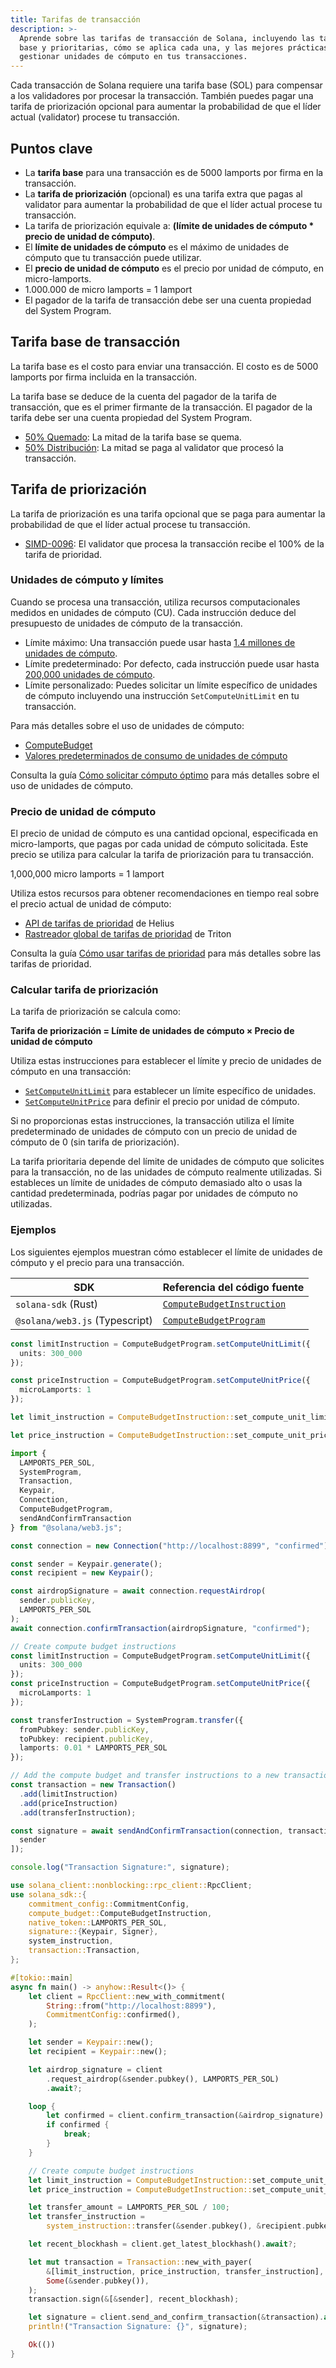 ```yaml
---
title: Tarifas de transacción
description: >-
  Aprende sobre las tarifas de transacción de Solana, incluyendo las tarifas
  base y prioritarias, cómo se aplica cada una, y las mejores prácticas para
  gestionar unidades de cómputo en tus transacciones.
---
```


Cada transacción de Solana requiere una tarifa base (SOL) para compensar a los
validadores por procesar la transacción. También puedes pagar una tarifa de
priorización opcional para aumentar la probabilidad de que el líder actual
(validator) procese tu transacción.

## Puntos clave

- La **tarifa base** para una transacción es de 5000 lamports por firma en la
  transacción.
- La **tarifa de priorización** (opcional) es una tarifa extra que pagas al
  validator para aumentar la probabilidad de que el líder actual procese tu
  transacción.
- La tarifa de priorización equivale a: **(límite de unidades de cómputo \*
  precio de unidad de cómputo)**.
- El **límite de unidades de cómputo** es el máximo de unidades de cómputo que
  tu transacción puede utilizar.
- El **precio de unidad de cómputo** es el precio por unidad de cómputo, en
  micro-lamports.
- 1.000.000 de micro lamports = 1 lamport
- El pagador de la tarifa de transacción debe ser una cuenta propiedad del
  System Program.

## Tarifa base de transacción

La tarifa base es el costo para enviar una transacción. El costo es de 5000
lamports por firma incluida en la transacción.

La tarifa base se deduce de la cuenta del pagador de la tarifa de transacción,
que es el primer firmante de la transacción. El pagador de la tarifa debe ser
una cuenta propiedad del System Program.

- [50% Quemado](https://github.com/anza-xyz/agave/blob/v2.1.13/sdk/fee-calculator/src/lib.rs#L70):
  La mitad de la tarifa base se quema.
- [50% Distribución](https://github.com/anza-xyz/agave/blob/e621336acad4f5d6e5b860eaa1b074b01c99253c/runtime/src/bank/fee_distribution.rs#L58-L62):
  La mitad se paga al validator que procesó la transacción.

## Tarifa de priorización

La tarifa de priorización es una tarifa opcional que se paga para aumentar la
probabilidad de que el líder actual procese tu transacción.

- [SIMD-0096](https://github.com/solana-foundation/solana-improvement-documents/blob/main/proposals/0096-reward-collected-priority-fee-in-entirety.md):
  El validator que procesa la transacción recibe el 100% de la tarifa de
  prioridad.

### Unidades de cómputo y límites

Cuando se procesa una transacción, utiliza recursos computacionales medidos en
unidades de cómputo (CU). Cada instrucción deduce del presupuesto de unidades de
cómputo de la transacción.

- Límite máximo: Una transacción puede usar hasta
  [1.4 millones de unidades de cómputo](https://github.com/anza-xyz/agave/blob/v2.1.13/compute-budget/src/compute_budget_limits.rs#L14).
- Límite predeterminado: Por defecto, cada instrucción puede usar hasta
  [200,000 unidades de cómputo](https://github.com/anza-xyz/agave/blob/v2.1.13/compute-budget/src/compute_budget_limits.rs#L10).
- Límite personalizado: Puedes solicitar un límite específico de unidades de
  cómputo incluyendo una instrucción `SetComputeUnitLimit` en tu transacción.

Para más detalles sobre el uso de unidades de cómputo:

- [ComputeBudget](https://github.com/anza-xyz/agave/blob/v2.1.13/compute-budget/src/compute_budget.rs#L22-L130)
- [Valores predeterminados de consumo de unidades de cómputo](https://github.com/anza-xyz/agave/blob/v2.1.13/compute-budget/src/compute_budget.rs#L149-L197)

Consulta la guía
[Cómo solicitar cómputo óptimo](/developers/guides/advanced/how-to-request-optimal-compute)
para más detalles sobre el uso de unidades de cómputo.

### Precio de unidad de cómputo

El precio de unidad de cómputo es una cantidad opcional, especificada en
micro-lamports, que pagas por cada unidad de cómputo solicitada. Este precio se
utiliza para calcular la tarifa de priorización para tu transacción.

<Callout>1,000,000 micro lamports = 1 lamport</Callout>

Utiliza estos recursos para obtener recomendaciones en tiempo real sobre el
precio actual de unidad de cómputo:

- [API de tarifas de prioridad](https://docs.helius.dev/solana-apis/priority-fee-api)
  de Helius
- [Rastreador global de tarifas de prioridad](https://triton.one/solana-prioritization-fees/)
  de Triton

Consulta la guía
[Cómo usar tarifas de prioridad](/developers/guides/advanced/how-to-use-priority-fees)
para más detalles sobre las tarifas de prioridad.

### Calcular tarifa de priorización

La tarifa de priorización se calcula como:

**Tarifa de priorización = Límite de unidades de cómputo × Precio de unidad de
cómputo**

Utiliza estas instrucciones para establecer el límite y precio de unidades de
cómputo en una transacción:

- [`SetComputeUnitLimit`](https://github.com/anza-xyz/agave/blob/v2.1.13/sdk/src/compute_budget.rs#L42-L44)
  para establecer un límite específico de unidades.
- [`SetComputeUnitPrice`](https://github.com/anza-xyz/agave/blob/v2.1.13/sdk/src/compute_budget.rs#L48-L50)
  para definir el precio por unidad de cómputo.

<Callout>

Si no proporcionas estas instrucciones, la transacción utiliza el límite
predeterminado de unidades de cómputo con un precio de unidad de cómputo de 0
(sin tarifa de priorización).

La tarifa prioritaria depende del límite de unidades de cómputo que solicites
para la transacción, no de las unidades de cómputo realmente utilizadas. Si
estableces un límite de unidades de cómputo demasiado alto o usas la cantidad
predeterminada, podrías pagar por unidades de cómputo no utilizadas.

</Callout>

### Ejemplos

Los siguientes ejemplos muestran cómo establecer el límite de unidades de
cómputo y el precio para una transacción.

| SDK                            | Referencia del código fuente                                                                                                   |
| ------------------------------ | ------------------------------------------------------------------------------------------------------------------------------ |
| `solana-sdk` (Rust)            | [`ComputeBudgetInstruction`](https://github.com/anza-xyz/agave/blob/v2.1.13/sdk/src/compute_budget.rs#L17-L31)                 |
| `@solana/web3.js` (Typescript) | [`ComputeBudgetProgram`](https://github.com/solana-foundation/solana-web3.js/blob/v1.98.0/src/programs/compute-budget.ts#L218) |

<CodeTabs storage="compute-budget">

```ts !! title="Typescript"
const limitInstruction = ComputeBudgetProgram.setComputeUnitLimit({
  units: 300_000
});

const priceInstruction = ComputeBudgetProgram.setComputeUnitPrice({
  microLamports: 1
});
```

```rust !! title="Rust"
let limit_instruction = ComputeBudgetInstruction::set_compute_unit_limit(300_000);

let price_instruction = ComputeBudgetInstruction::set_compute_unit_price(1);
```

</CodeTabs>

<CodeTabs storage="compute-budget" flags="r">

```ts !! title="Typescript"
import {
  LAMPORTS_PER_SOL,
  SystemProgram,
  Transaction,
  Keypair,
  Connection,
  ComputeBudgetProgram,
  sendAndConfirmTransaction
} from "@solana/web3.js";

const connection = new Connection("http://localhost:8899", "confirmed");

const sender = Keypair.generate();
const recipient = new Keypair();

const airdropSignature = await connection.requestAirdrop(
  sender.publicKey,
  LAMPORTS_PER_SOL
);
await connection.confirmTransaction(airdropSignature, "confirmed");

// Create compute budget instructions
const limitInstruction = ComputeBudgetProgram.setComputeUnitLimit({
  units: 300_000
});
const priceInstruction = ComputeBudgetProgram.setComputeUnitPrice({
  microLamports: 1
});

const transferInstruction = SystemProgram.transfer({
  fromPubkey: sender.publicKey,
  toPubkey: recipient.publicKey,
  lamports: 0.01 * LAMPORTS_PER_SOL
});

// Add the compute budget and transfer instructions to a new transaction
const transaction = new Transaction()
  .add(limitInstruction)
  .add(priceInstruction)
  .add(transferInstruction);

const signature = await sendAndConfirmTransaction(connection, transaction, [
  sender
]);

console.log("Transaction Signature:", signature);
```

```rust !! title="Rust"
use solana_client::nonblocking::rpc_client::RpcClient;
use solana_sdk::{
    commitment_config::CommitmentConfig,
    compute_budget::ComputeBudgetInstruction,
    native_token::LAMPORTS_PER_SOL,
    signature::{Keypair, Signer},
    system_instruction,
    transaction::Transaction,
};

#[tokio::main]
async fn main() -> anyhow::Result<()> {
    let client = RpcClient::new_with_commitment(
        String::from("http://localhost:8899"),
        CommitmentConfig::confirmed(),
    );

    let sender = Keypair::new();
    let recipient = Keypair::new();

    let airdrop_signature = client
        .request_airdrop(&sender.pubkey(), LAMPORTS_PER_SOL)
        .await?;

    loop {
        let confirmed = client.confirm_transaction(&airdrop_signature).await?;
        if confirmed {
            break;
        }
    }

    // Create compute budget instructions
    let limit_instruction = ComputeBudgetInstruction::set_compute_unit_limit(300_000);
    let price_instruction = ComputeBudgetInstruction::set_compute_unit_price(1);

    let transfer_amount = LAMPORTS_PER_SOL / 100;
    let transfer_instruction =
        system_instruction::transfer(&sender.pubkey(), &recipient.pubkey(), transfer_amount);

    let recent_blockhash = client.get_latest_blockhash().await?;

    let mut transaction = Transaction::new_with_payer(
        &[limit_instruction, price_instruction, transfer_instruction],
        Some(&sender.pubkey()),
    );
    transaction.sign(&[&sender], recent_blockhash);

    let signature = client.send_and_confirm_transaction(&transaction).await?;
    println!("Transaction Signature: {}", signature);

    Ok(())
}
```

</CodeTabs>
